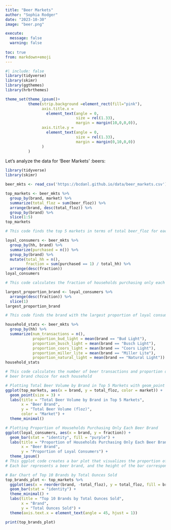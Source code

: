 ```yaml
---
title: "Beer Markets"
author: "Sophia Rodger"
date: "2023-10-30"
image: "beer.png"

execute:
  message: false
  warning: false
  
toc: true
from: markdown+emoji
---
```


```r
#| include: false
library(tidyverse)
library(skimr)
library(ggthemes)
library(hrbrthemes)

theme_set(theme_ipsum()+
          theme(strip.background =element_rect(fill="pink"),
                axis.title.x = 
                  element_text(angle = 0,
                               size = rel(1.33),
                               margin = margin(10,0,0,0)),
                axis.title.y = 
                  element_text(angle = 0,
                               size = rel(1.33),
                               margin = margin(0,10,0,0))
                )
          )
```

Let's analyze the data for 'Beer Markets' :beers:
```r
library(tidyverse)
library(skimr)

beer_mkts <- read_csv('https://bcdanl.github.io/data/beer_markets.csv')
```

```r

top_markets <- beer_mkts %>%
  group_by(brand, market) %>%
  summarize(total_floz = sum(beer_floz)) %>%
  arrange(brand, desc(total_floz)) %>%
  group_by(brand) %>%
  slice(1:5)
top_markets

# This code finds the top 5 markets in terms of total beer_floz for each beer brand
```


```r
loyal_consumers <- beer_mkts %>%
  group_by(hh, brand) %>%
  summarize(purchased = n()) %>%
  group_by(brand) %>%
  mutate(total_hh = n(),
         fraction = sum(purchased == 1) / total_hh) %>%
  arrange(desc(fraction))
loyal_consumers

# This code calculates the fraction of households purchasing only each beer brand

largest_proportion_brand <- loyal_consumers %>%
  arrange(desc(fraction)) %>%
  slice(1)
largest_proportion_brand

# This code finds the brand with the largest proportion of loyal consumers
```

```r

household_stats <- beer_mkts %>%
  group_by(hh) %>%
  summarize(num_transactions = n(),
            proportion_bud_light = mean(brand == "Bud Light"),
            proportion_busch_light = mean(brand == "Busch Light"),
            proportion_coors_light = mean(brand == "Coors Light"),
            proportion_miller_lite = mean(brand == "Miller Lite"),
            proportion_natural_light = mean(brand == "Natural Light"))
household_stats

# This code calculates the number of beer transactions and proportion of each 
# beer brand choice for each household
```

```r
# Plotting Total Beer Volume by Brand in Top 5 Markets with geom_point
ggplot(top_markets, aes(x = brand, y = total_floz, color = market)) +
  geom_point(size = 3) +
  labs(title = "Total Beer Volume by Brand in Top 5 Markets",
       x = "Beer Brand",
       y = "Total Beer Volume (floz)",
       color = "Market") +
  theme_minimal()
```

```r
# Plotting Proportion of Households Purchasing Only Each Beer Brand
ggplot(loyal_consumers, aes(x = brand, y = fraction)) +
  geom_bar(stat = "identity", fill = "purple") +
  labs(title = "Proportion of Households Purchasing Only Each Beer Brand",
       x = "Beer Brand",
       y = "Proportion of Loyal Consumers") +
  theme_ipsum()
# This ggplot code creates a bar plot that visualizes the proportion of households purchasing only each beer brand. 
# Each bar represents a beer brand, and the height of the bar corresponds to the proportion of loyal consumers for that brand
```

```r
# Bar Chart of Top 10 Brands by Total Ounces Sold
top_brands_plot <- top_markets %>%
  ggplot(aes(x = reorder(brand, -total_floz), y = total_floz, fill = brand)) +
  geom_bar(stat = "identity") +
  theme_minimal() +
  labs(title = "Top 10 Brands by Total Ounces Sold",
       x = "Brand",
       y = "Total Ounces Sold") +
  theme(axis.text.x = element_text(angle = 45, hjust = 1))

print(top_brands_plot)

```




